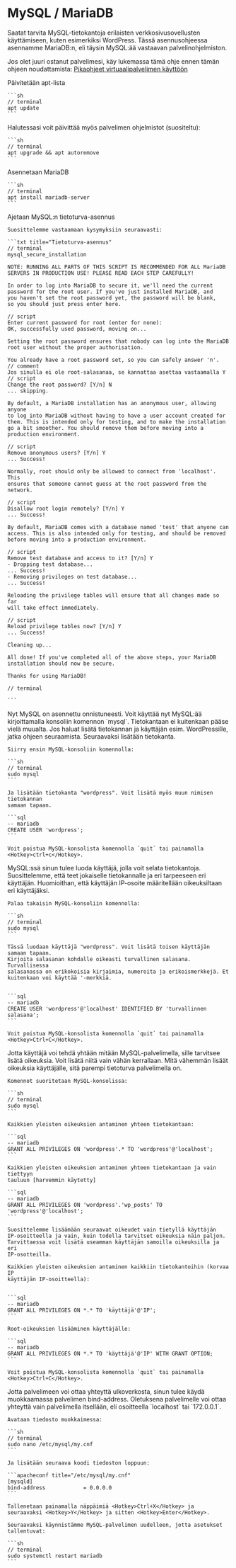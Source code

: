 # MySQL / MariaDB

Saatat tarvita MySQL-tietokantoja erilaisten verkkosivusovellusten käyttämiseen,
kuten esimerkiksi WordPress. Tässä asennusohjeessa asennamme MariaDB:n, eli
täysin MySQL:ää vastaavan palvelinohjelmiston.

Jos olet juuri ostanut palvelimesi, käy lukemassa tämä ohje ennen tämän ohjeen
noudattamista: [Pikaohjeet virtuaalipalvelimen käyttöön](../../quick-start)

<Stepper title="Sudo-käyttäjän lisääminen">
  <Step>
    Päivitetään apt-lista

    ```sh
    // terminal
    apt update
    ```
  </Step>
  <Step>
    Halutessasi voit päivittää myös palvelimen ohjelmistot (suositeltu):

    ```sh
    // terminal
    apt upgrade && apt autoremove
    ```
  </Step>
  <Step>
    Asennetaan MariaDB

    ```sh
    // terminal
    apt install mariadb-server
    ```
  </Step>
  <Step>
    Ajetaan MySQL:n tietoturva-asennus

    Suosittelemme vastaamaan kysymyksiin seuraavasti:

    ```txt title="Tietoturva-asennus"
    // terminal
    mysql_secure_installation

    NOTE: RUNNING ALL PARTS OF THIS SCRIPT IS RECOMMENDED FOR ALL MariaDB
    SERVERS IN PRODUCTION USE! PLEASE READ EACH STEP CAREFULLY!

    In order to log into MariaDB to secure it, we'll need the current
    password for the root user. If you've just installed MariaDB, and
    you haven't set the root password yet, the password will be blank,
    so you should just press enter here.

    // script
    Enter current password for root (enter for none):
    OK, successfully used password, moving on...

    Setting the root password ensures that nobody can log into the MariaDB
    root user without the proper authorisation.

    You already have a root password set, so you can safely answer 'n'.
    // comment
    Jos sinulla ei ole root-salasanaa, se kannattaa asettaa vastaamalla Y
    // script
    Change the root password? [Y/n] N
    ... skipping.

    By default, a MariaDB installation has an anonymous user, allowing anyone
    to log into MariaDB without having to have a user account created for
    them. This is intended only for testing, and to make the installation
    go a bit smoother. You should remove them before moving into a
    production environment.

    // script
    Remove anonymous users? [Y/n] Y
    ... Success!

    Normally, root should only be allowed to connect from 'localhost'. This
    ensures that someone cannot guess at the root password from the network.

    // script
    Disallow root login remotely? [Y/n] Y
    ... Success!

    By default, MariaDB comes with a database named 'test' that anyone can
    access. This is also intended only for testing, and should be removed
    before moving into a production environment.

    // script
    Remove test database and access to it? [Y/n] Y
    - Dropping test database...
    ... Success!
    - Removing privileges on test database...
    ... Success!

    Reloading the privilege tables will ensure that all changes made so far
    will take effect immediately.

    // script
    Reload privilege tables now? [Y/n] Y
    ... Success!

    Cleaning up...

    All done! If you've completed all of the above steps, your MariaDB
    installation should now be secure.

    Thanks for using MariaDB!

    // terminal

    ```
  </Step>
  <Step>
    Nyt MySQL on asennettu onnistuneesti. Voit käyttää nyt MySQL:ää kirjoittamalla
    konsoliin komennon `mysql`. Tietokantaan ei kuitenkaan pääse vielä muualta. Jos
    haluat lisätä tietokannan ja käyttäjän esim. WordPressille, jatka ohjeen
    seuraamista.
  </Step>
  <Step>
    Seuraavaksi lisätään tietokanta.

    Siirry ensin MySQL-konsoliin komennolla:

    ```sh
    // terminal
    sudo mysql
    ```

    Ja lisätään tietokanta "wordpress". Voit lisätä myös muun nimisen tietokannan
    samaan tapaan.

    ```sql
    -- mariadb
    CREATE USER 'wordpress';
    ```

    Voit poistua MySQL-konsolista komennolla `quit` tai painamalla <Hotkey>ctrl+c</Hotkey>.
  </Step>
  <Step>
    MySQL:ssä sinun tulee luoda käyttäjä, jolla voit selata tietokantoja.
    Suosittelemme, että teet jokaiselle tietokannalle ja eri tarpeeseen eri
    käyttäjän. Huomioithan, että käyttäjän IP-osoite määritellään oikeuksiltaan eri
    käyttäjäksi.

    Palaa takaisin MySQL-konsoliin komennolla:

    ```sh
    // terminal
    sudo mysql
    ```

    Tässä luodaan käyttäjä "wordpress". Voit lisätä toisen käyttäjän samaan tapaan.
    Kirjoita salasanan kohdalle oikeasti turvallinen salasana. Turvallisessa
    salasanassa on erikokoisia kirjaimia, numeroita ja erikoismerkkejä. Et
    kuitenkaan voi käyttää '-merkkiä.


    ```sql
    -- mariadb
    CREATE USER 'wordpress'@'localhost' IDENTIFIED BY 'turvallinnen salasana';
    ```

    Voit poistua MySQL-konsolista komennolla `quit` tai painamalla <Hotkey>Ctrl+C</Hotkey>.
  </Step>
  <Step>
    Jotta käyttäjä voi tehdä yhtään mitään MySQL-palvelimella, sille tarvitsee
    lisätä oikeuksia. Voit lisätä niitä vain vähän kerrallaan. Mitä vähemmän lisäät
    oikeuksia käyttäjälle, sitä parempi tietoturva palvelimella on.

    Komennot suoritetaan MySQL-konsolissa:

    ```sh
    // terminal
    sudo mysql
    ```

    Kaikkien yleisten oikeuksien antaminen yhteen tietokantaan:

    ```sql
    -- mariadb
    GRANT ALL PRIVILEGES ON 'wordpress'.* TO 'wordpress'@'localhost';
    ```

    Kaikkien yleisten oikeuksien antaminen yhteen tietokantaan ja vain tiettyyn
    tauluun [harvemmin käytetty]

    ```sql
    -- mariadb
    GRANT ALL PRIVILEGES ON 'wordpress'.'wp_posts' TO 'wordpress'@'localhost';
    ```

    Suosittelemme lisäämään seuraavat oikeudet vain tietyllä käyttäjän
    IP-osoitteella ja vain, kuin todella tarvitset oikeuksia näin paljon.
    Tarvittaessa voit lisätä useamman käyttäjän samoilla oikeuksilla ja eri
    IP-osotteilla.

    Kaikkien yleisten oikeuksien antaminen kaikkiin tietokantoihin (korvaa IP
    käyttäjän IP-osoitteella):


    ```sql
    -- mariadb
    GRANT ALL PRIVILEGES ON *.* TO 'käyttäjä'@'IP';
    ```

    Root-oikeuksien lisääminen käyttäjälle:

    ```sql
    -- mariadb
    GRANT ALL PRIVILEGES ON *.* TO 'käyttäjä'@'IP' WITH GRANT OPTION;
    ```

    Voit poistua MySQL-konsolista komennolla `quit` tai painamalla <Hotkey>Ctrl+C</Hotkey>.
  </Step>
  <Step>
    Jotta palvelimeen voi ottaa yhteyttä ulkoverkosta, sinun tulee käydä
    muokkaamassa palvelimen bind-address. Oletuksena palvelimelle voi ottaa yhteyttä
    vain palvelimella itsellään, eli osoitteella `localhost` tai `172.0.0.1`.

    Avataan tiedosto muokkaimessa:

    ```sh
    // terminal
    sudo nano /etc/mysql/my.cnf
    ```

    Ja lisätään seuraava koodi tiedoston loppuun:

    ```apacheconf title="/etc/mysql/my.cnf"
    [mysqld]
    bind-address            = 0.0.0.0
    ```

    Tallenetaan painamalla näppäimiä <Hotkey>Ctrl+X</Hotkey> ja seuraavaksi <Hotkey>Y</Hotkey> ja sitten <Hotkey>Enter</Hotkey>.

    Seuraavaksi käynnistämme MySQL-palvelimen uudelleen, jotta asetukset
    tallentuvat:

    ```sh
    // terminal
    sudo systemctl restart mariadb
    ```
  </Step>
</Stepper>


